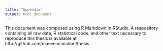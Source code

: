 ```yaml
---
title: "Appendix"
output: html_document
---
```

\phantomsection
\chapter*{Appendix A}
\addcontentsline{toc}{chapter}{Appendix A}
\pagestyle{plain}

This document was composed using R Markdown in RStudio. A respository containing all raw data, R statistical code, and other text necessary to reproduce this thesis is available at http://github.com/maevemcmahon/thesis

